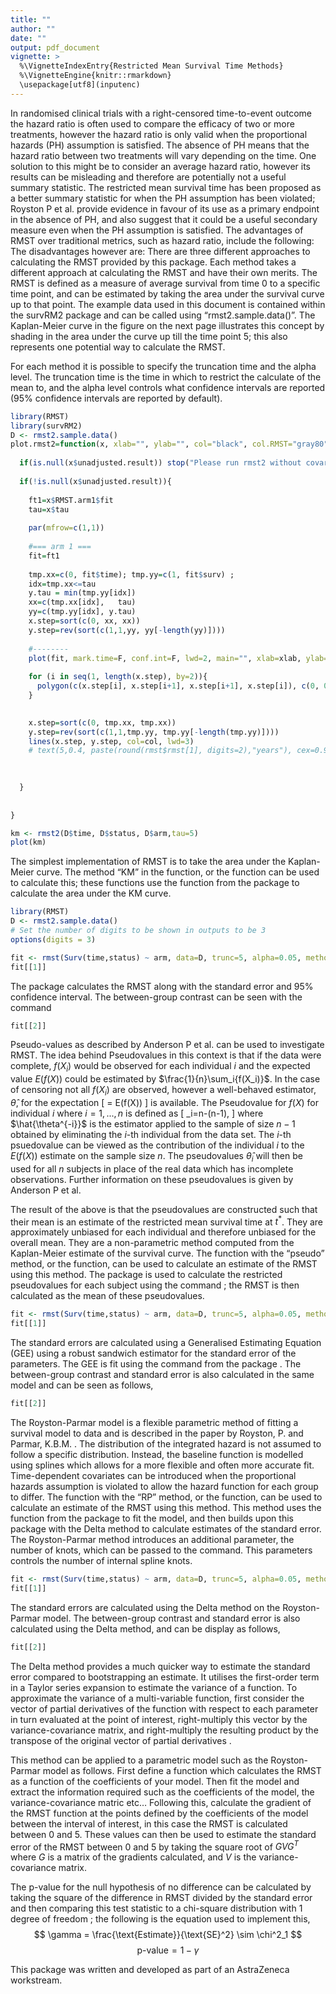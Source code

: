 ```yaml
---
title: ""
author: ""
date: ""
output: pdf_document
vignette: >
  %\VignetteIndexEntry{Restricted Mean Survival Time Methods}
  %\VignetteEngine{knitr::rmarkdown}
  \usepackage[utf8](inputenc)
---
```

\begin{center}
{\huge RMST: Restricted Mean Survival Time Methods } 
\end{center}

\begin{center}
\textit{\large Jonathan Wessen (jonathan.wessen@astrazeneca.com) } 
\end{center}

\vspace*{6 mm}

In randomised clinical trials with a right-censored time-to-event outcome the hazard ratio is often used to compare the efficacy of two or more treatments, however the hazard ratio is only valid when the proportional hazards (PH) assumption is satisfied. The absence of PH means that the hazard ratio between two treatments will vary depending on the time. One solution to this might be to consider an average hazard ratio, however its results can be misleading\cite{royston} and therefore are potentially not a useful summary statistic. \par
The restricted mean survival time has been proposed as a better summary statistic for when the PH assumption has been violated; Royston P et al.\cite{royston} provide evidence in favour of its use as a primary endpoint in the absence of PH, and also suggest that it could be a useful secondary measure even when the PH assumption is satisfied. The advantages of RMST over traditional metrics, such as hazard ratio, include the following:
\begin{enumerate}
\item Its interpretation is straightforward and intuitive
\item The entire survival distribution up till the chosen time point is considered by integrating the survival function
\item Structural assumptions (PH) are minimal
\end{enumerate}
The disadvantages however are:
\begin{enumerate}
\item The conclusion drawn from RMST can vary depending on the time point specified for analysis in the case of non-proportional hazards
\item Therefore, the time interval must be clinically motivated and prespecified in the trial protocol for use as a primary endpoint
\end{enumerate}

There are three different approaches to calculating the RMST provided by this package. Each method takes a different approach at calculating the RMST and have their own merits. The RMST is defined as a measure of average survival from time 0 to a specific time point, and can be estimated by taking the area under the survival curve up to that point. The example data used in this document is contained within the survRM2 package and can be called using "rmst2.sample.data()". The Kaplan-Meier curve in the figure on the next page illustrates this concept by shading in the area under the curve up till the time point 5; this also represents one potential way to calculate the RMST. \par
For each method it is possible to specify the truncation time and the alpha level. The truncation time is the time in which to restrict the calculate of the mean to, and the alpha level controls what confidence intervals are reported (95\% confidence intervals are reported by default). 
\newpage


```r
library(RMST)
library(survRM2)
D <- rmst2.sample.data()
plot.rmst2=function(x, xlab="", ylab="", col="black", col.RMST="gray80", col.RMTL="orange",density=80, angle=85,...){
  
  if(is.null(x$unadjusted.result)) stop("Please run rmst2 without covariates")
  
  if(!is.null(x$unadjusted.result)){
    
    ft1=x$RMST.arm1$fit
    tau=x$tau
    
    par(mfrow=c(1,1))
    
    #=== arm 1 ===
    fit=ft1
    
    tmp.xx=c(0, fit$time); tmp.yy=c(1, fit$surv) ;
    idx=tmp.xx<=tau
    y.tau = min(tmp.yy[idx])
    xx=c(tmp.xx[idx],   tau)
    yy=c(tmp.yy[idx], y.tau)  
    x.step=sort(c(0, xx, xx))
    y.step=rev(sort(c(1,1,yy, yy[-length(yy)])))
    
    #--------
    plot(fit, mark.time=F, conf.int=F, lwd=2, main="", xlab=xlab, ylab=ylab, col=col)
    
    for (i in seq(1, length(x.step), by=2)){  
      polygon(c(x.step[i], x.step[i+1], x.step[i+1], x.step[i]), c(0, 0, y.step[i+1], y.step[i]), col= col.RMST, density=density, angle=angle, lwd=5)
    }

    
    x.step=sort(c(0, tmp.xx, tmp.xx))
    y.step=rev(sort(c(1,1,tmp.yy, tmp.yy[-length(tmp.yy)])))
    lines(x.step, y.step, col=col, lwd=3) 
    # text(5,0.4, paste(round(rmst$rmst[1], digits=2),"years"), cex=0.9)
    

    
  }
  
  
}

km <- rmst2(D$time, D$status, D$arm,tau=5)
plot(km)
```
\newpage
\section{Area under the Kaplan-Meier curve}

The simplest implementation of RMST is to take the area under the Kaplan-Meier curve. The method "KM" in the \texttt{rmst} function, or the \texttt{rmstKM} function can be used to calculate this; these functions use the \texttt{rmst2} function from the package \texttt{survRM2} to calculate the area under the KM curve.

```r
library(RMST)
D <- rmst2.sample.data()
# Set the number of digits to be shown in outputs to be 3
options(digits = 3)
```
```r
fit <- rmst(Surv(time,status) ~ arm, data=D, trunc=5, alpha=0.05, method="KM")
fit[[1]]
```
The \texttt{RMST} package calculates the RMST along with the standard error and 95\% confidence interval. The between-group contrast can be seen with the command
```r
fit[[2]]
```

\newpage
\section{Pseudo-values}

Pseudo-values as described by Anderson P et al.\cite{anderson} can be used to investigate RMST. The idea behind Pseudovalues in this context is that if the data were complete, $f(X_i)$ would be observed for each individual $i$ and the expected value $E(f(X))$ could be estimated by $\frac{1}{n}\sum_i{f(X_i)}$. In the case of censoring not all $f(X_i)$ are observed, however a well-behaved estimator, $\hat\theta$, for the expectation 
\[
\theta = E(f(X))
\]
is available. The Pseudovalue for $f(X)$ for individual $i$ where $i=1,...,n$ is defined as
\[
\hat\theta_i=n\cdot\hat\theta-(n-1)\cdot\hat{\theta^{-i}},
\]
where $\hat{\theta^{-i}}$ is the estimator applied to the sample of size $n-1$ obtained by eliminating the $i$-th individual from the data set. The $i$-th psuedovalue can be viewed as the contribution of the individual $i$ to the $E(f(X))$ estimate on the sample size $n$. \par
The pseudovalues $\hat\theta_i$ will then be used for all $n$ subjects in place of the real data which has incomplete observations. Further information on these pseudovalues is given by Anderson P et al\cite{anderson}. \par
The result of the above is that the pseudovalues are constructed such that their mean is an estimate of the restricted mean survival time at $t^*$. They are approximately unbiased for each individual and therefore unbiased for the overall mean. They are a non-parametric method computed from the Kaplan-Meier estimate of the survival curve. The \texttt{rmst} function with the "pseudo" method, or the \texttt{rmstPseudo} function, can be used to calculate an estimate of the RMST using this method. The package \texttt{pseudo} is used to calculate the restricted pseudovalues for each subject using the command \texttt{pseudomean}; the RMST is then calculated as the mean of these pseudovalues.

```r
fit <- rmst(Surv(time,status) ~ arm, data=D, trunc=5, alpha=0.05, method="pseudo")
fit[[1]]
```

The standard errors are calculated using a Generalised Estimating Equation (GEE) using a robust sandwich estimator for the standard error of the parameters. The GEE is fit using the \texttt{geese} command from the package \texttt{geepack}. The between-group contrast and standard error is also calculated in the same model and can be seen as follows,

```r
fit[[2]]
```

\newpage
\section{Royston-Parmar model fitting}

The Royston-Parmar model is a flexible parametric method of fitting a survival model to data and is described in the paper by Royston, P. and Parmar, K.B.M. \cite{royston}. The distribution of the integrated hazard is not assumed to follow a specific distribution. Instead, the baseline function is modelled using splines which allows for a more flexible and often more accurate fit. Time-dependent covariates can be introduced when the proportional hazards assumption is violated to allow the hazard function for each group to differ. \par
The \texttt{rmst} function with the "RP" method, or the \texttt{rmstRP} function, can be used to calculate an estimate of the RMST using this method. This method uses the function \texttt{flexsurvspline} from the package \texttt{flexsurv} to fit the model, and then builds upon this package with the Delta method to calculate estimates of the standard error. The Royston-Parmar method introduces an additional parameter, the number of knots, which can be passed to the command. This parameters controls the number of internal spline knots. \par

```r
fit <- rmst(Surv(time,status) ~ arm, data=D, trunc=5, alpha=0.05, method="RP", knots=2)
fit[[1]]
```

The standard errors are calculated using the Delta method on the Royston-Parmar model. The between-group contrast and standard error is also calculated using the Delta method, and can be display as follows,

```r
fit[[2]]
```

\subsubsection{Delta method}
The Delta method provides a much quicker way to estimate the standard error compared to bootstrapping an estimate. It utilises the first-order term in a Taylor series expansion to estimate the variance of a function. To approximate the variance of a multi-variable function, first consider the vector of partial derivatives of the function with respect to each parameter in turn evaluated at the point of interest, right-multiply this vector by the variance-covariance matrix, and right-multiply the resulting product by the transpose of the original vector of partial derivatives \cite{delta1}\cite{delta2}.  \par

This method can be applied to a parametric model such as the Royston-Parmar model as follows. First define a function which calculates the RMST as a function of the coefficients of your model. Then fit the model and extract the information required such as the coefficients of the model, the variance-covariance matric etc... Following this, calculate the gradient of the RMST function at the points defined by the coefficients of the model between the interval of interest, in this case the RMST is calculated between 0 and 5. These values can then be used to estimate the standard error of the RMST between 0 and 5 by taking the square root of $GVG^T$ where $G$ is a matrix of the gradients calculated, and $V$ is the variance-covariance matrix.
\newpage

\section{p-values}
The p-value for the null hypothesis of no difference can be calculated by taking the square of the difference in RMST divided by the standard error and then comparing this test statistic to a chi-square distribution with 1 degree of freedom \cite{pvalue}; the following is the equation used to implement this,
$$
\gamma = \frac{\text{Estimate}}{\text{SE}^2} \sim \chi^2_1
$$
$$
\text{p-value} = 1 - \gamma
$$

\section{Acknowledgements}
This package was written and developed as part of an AstraZeneca workstream.

\newpage

\begin{thebibliography}{100}

\bibitem{royston} Royston, P., Parmar, K.B.M., ``The use of restricted mean survival time to estimate the treatment effect in randomized clinical trials when the proportional hazards assumption is in doubt.'' \emph{Statistics in medicine}, 30(19), 2409-2421, May 2011.

\bibitem{anderson} Anderson P.K, Hansen, M.G., Klein, J.P., ``Regression analysis of restricted mean survival time based on Pseudo-observations.'' \emph{Lifetime Data Anal}, 10(4), 335-350, Dec 2004.

\bibitem{SASps} Klein, J.P., Gerster, M., Andersen, P.K,  ``SAS and R functions to compute Pseudo-values for censored data regression.'' \emph{Computer Methods and Programs in Biomedicine}, 89(3), 289-300, March 2008.

\bibitem{SASrp} Dewar, R., Khan, I., ``A new SAS Macro for flexible parametric survival modelling: Applications to clinical trials and surveillance data.'' \emph{Computer Methods and Programs in Biomedicine}, Dec 2015.

\bibitem{delta1} Cooch, G., White, G., ``Program MARK: A Gentle Introduction.'', Appendix B, \emph{14th edition}.

\bibitem{delta2} Lui, X., ``Methods and Applications of Longitudinal Data Analysis.'', Appendix B, \emph{Elsevier, 2015}.

\bibitem{pvalue} Royston, P., Parmar, M., ``Augmenting the logrank test in the design of clinical trials in which non-proportional hazards of the treatment effect may be anticipated.'' \emph{BMC Med Res Methodol.}, 16(16), 2016.

\end{thebibliography}




